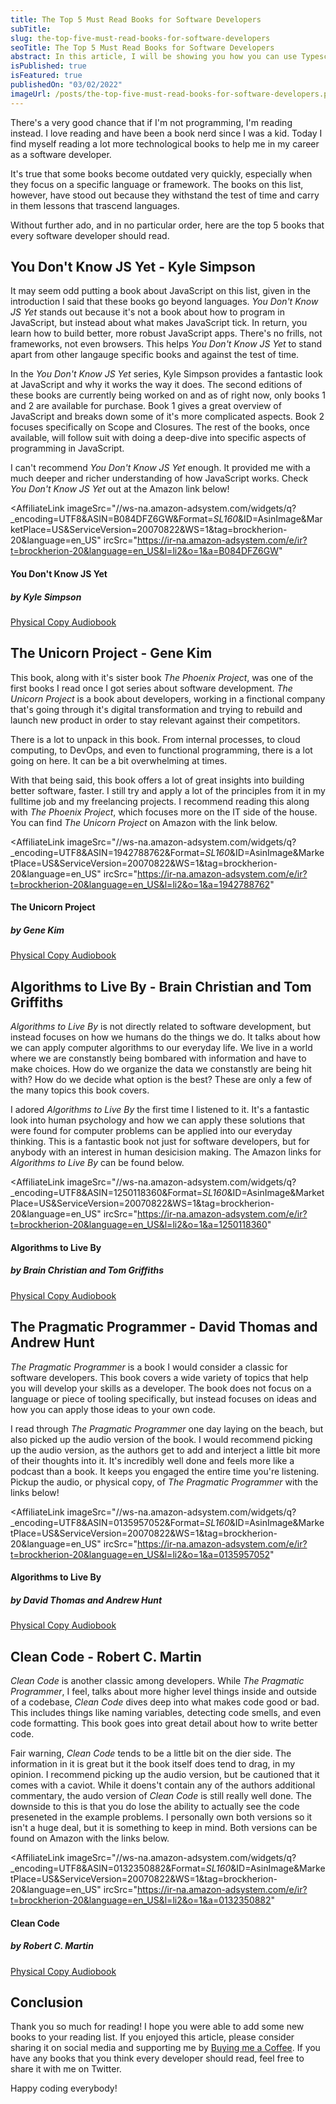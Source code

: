 ```yaml
---
title: The Top 5 Must Read Books for Software Developers
subTitle:
slug: the-top-five-must-read-books-for-software-developers
seoTitle: The Top 5 Must Read Books for Software Developers
abstract: In this article, I will be showing you how you can use Typescript generics to build reusable and more robust components for your React applications
isPublished: true
isFeatured: true
publishedOn: "03/02/2022"
imageUrl: /posts/the-top-five-must-read-books-for-software-developers.png
---
```


<BlogBody>

There's a very good chance that if I'm not programming, I'm reading instead. I love reading and have been a book nerd since I was a kid. Today I find myself reading a lot more technological books to help me in my career as a software developer.

It's true that some books become outdated very quickly, especially when they focus on a specific language or framework. The books on this list, however, have stood out because they withstand the test of time and carry in them lessons that trascend languages.

Without further ado, and in no particular order, here are the top 5 books that every software developer should read.

## You Don't Know JS Yet - Kyle Simpson

It may seem odd putting a book about JavaScript on this list, given in the introduction I said that these books go beyond languages. _You Don't Know JS Yet_ stands out because it's not a book about how to program in JavaScript, but instead about what makes JavaScript tick. In return, you learn how to build better, more robust JavaScript apps. There's no frills, not frameworks, not even browsers. This helps _You Don't Know JS Yet_ to stand apart from other langauge specific books and against the test of time.

In the _You Don't Know JS Yet_ series, Kyle Simpson provides a fantastic look at JavaScript and why it works the way it does. The second editions of these books are currently being worked on and as of right now, only books 1 and 2 are available for purchase. Book 1 gives a great overview of JavaScript and breaks down some of it's more complicated aspects. Book 2 focuses specifically on Scope and Closures. The rest of the books, once available, will follow suit with doing a deep-dive into specific aspects of programming in JavaScript.

I can't recommend _You Don't Know JS Yet_ enough. It provided me with a much deeper and richer understanding of how JavaScript works. Check _You Don't Know JS Yet_ out at the Amazon link below!

<AffiliateLink
  imageSrc="//ws-na.amazon-adsystem.com/widgets/q?_encoding=UTF8&ASIN=B084DFZ6GW&Format=_SL160_&ID=AsinImage&MarketPlace=US&ServiceVersion=20070822&WS=1&tag=brockherion-20&language=en_US"
  ircSrc="https://ir-na.amazon-adsystem.com/e/ir?t=brockherion-20&language=en_US&l=li2&o=1&a=B084DFZ6GW"
>
  <div className="flex flex-col justify-between h-full">
    <div>
      <h4 className="font-bold tracking-widest">You Don't Know JS Yet</h4>
      <h5 className="ml-2">by Kyle Simpson</h5>
    </div>
    <div className="text-sm flex items-center space-x-4 mb-4">
      <a href="https://amzn.to/3C5v1ud" target="_blank">
        Physical Copy
      </a>
      <a href="https://amzn.to/3C5v1ud" target="_blank">
        Audiobook
      </a>
    </div>
  </div>
</AffiliateLink>

## The Unicorn Project - Gene Kim

This book, along with it's sister book _The Phoenix Project_, was one of the first books I read once I got series about software development. _The Unicorn Project_ is a book about developers, working in a finctional company that's going through it's digital transformation and trying to rebuild and launch new product in order to stay relevant against their competitors.

There is a lot to unpack in this book. From internal processes, to cloud computing, to DevOps, and even to functional programming, there is a lot going on here. It can be a bit overwhelming at times.

With that being said, this book offers a lot of great insights into building better software, faster. I still try and apply a lot of the principles from it in my fulltime job and my freelancing projects. I recommend reading this along with _The Phoenix Project_, which focuses more on the IT side of the house. You can find _The Unicorn Project_ on Amazon with the link below.

<AffiliateLink
  imageSrc="//ws-na.amazon-adsystem.com/widgets/q?_encoding=UTF8&ASIN=1942788762&Format=_SL160_&ID=AsinImage&MarketPlace=US&ServiceVersion=20070822&WS=1&tag=brockherion-20&language=en_US"
  ircSrc="https://ir-na.amazon-adsystem.com/e/ir?t=brockherion-20&language=en_US&l=li2&o=1&a=1942788762"
>
  <div className="flex flex-col justify-between h-full">
    <div>
      <h4 className="font-bold tracking-widest">The Unicorn Project</h4>
      <h5 className="ml-2">by Gene Kim</h5>
    </div>
    <div className="text-sm flex items-center space-x-4 mb-4">
      <a href="https://amzn.to/3vyuKhX" target="_blank">
        Physical Copy
      </a>
      <a href="https://amzn.to/3vOj0s3" target="_blank">
        Audiobook
      </a>
    </div>
  </div>
</AffiliateLink>

## Algorithms to Live By - Brain Christian and Tom Griffiths

_Algorithms to Live By_ is not directly related to software development, but instead focuses on how we humans do the things we do. It talks about how we can apply computer algorithms to our everyday life. We live in a world where we are constanstly being bombared with information and have to make choices. How do we organize the data we constanstly are being hit with? How do we decide what option is the best? These are only a few of the many topics this book covers.

I adored _Algorithms to Live By_ the first time I listened to it. It's a fantastic look into human psychology and how we can apply these solutions that were found for computer problems can be applied into our everyday thinking. This is a fantastic book not just for software developers, but for anybody with an interest in human desicision making. The Amazon links for _Algorithms to Live By_ can be found below.

<AffiliateLink
  imageSrc="//ws-na.amazon-adsystem.com/widgets/q?_encoding=UTF8&ASIN=1250118360&Format=_SL160_&ID=AsinImage&MarketPlace=US&ServiceVersion=20070822&WS=1&tag=brockherion-20&language=en_US"
  ircSrc="https://ir-na.amazon-adsystem.com/e/ir?t=brockherion-20&language=en_US&l=li2&o=1&a=1250118360"
>
  <div className="flex flex-col justify-between h-full">
	<div>
	  <h4>Algorithms to Live By</h4>
	  <h5>by Brain Christian and Tom Griffiths</h5>
    </div>
    <div className="text-sm flex items-center space-x-4 mb-4">
      <a href="https://amzn.to/3vyuKhX" target="_blank">
        Physical Copy
      </a>
      <a href="https://amzn.to/3vOj0s3" target="_blank">
        Audiobook
      </a>
    </div>

  </div>
</AffiliateLink>

## The Pragmatic Programmer - David Thomas and Andrew Hunt

_The Pragmatic Programmer_ is a book I would consider a classic for software developers. This book covers a wide variety of topics that help you will develop your skills as a developer. The book does not focus on a language or piece of tooling specifically, but instead focuses on ideas and how you can apply those ideas to your own code.

I read through _The Pragmatic Programmer_ one day laying on the beach, but also picked up the audio version of the book. I would recommend picking up the audio version, as the authors get to add and interject a little bit more of their thoughts into it. It's incredibly well done and feels more like a podcast than a book. It keeps you engaged the entire time you're listening. Pickup the audio, or physical copy, of _The Pragmatic Programmer_ with the links below!

<AffiliateLink
  imageSrc="//ws-na.amazon-adsystem.com/widgets/q?_encoding=UTF8&ASIN=0135957052&Format=_SL160_&ID=AsinImage&MarketPlace=US&ServiceVersion=20070822&WS=1&tag=brockherion-20&language=en_US"
  ircSrc="https://ir-na.amazon-adsystem.com/e/ir?t=brockherion-20&language=en_US&l=li2&o=1&a=0135957052"
>
  <div className="flex flex-col justify-between h-full">
	<div>
	  <h4>Algorithms to Live By</h4>
	  <h5>by David Thomas and Andrew Hunt</h5>
    </div>
    <div className="text-sm flex items-center space-x-4 mb-4">
      <a href="https://amzn.to/3szpkl2" target="_blank">
        Physical Copy
      </a>
      <a href="https://amzn.to/3vuWvIp" target="_blank">
        Audiobook
      </a>
    </div>

  </div>
</AffiliateLink>

## Clean Code - Robert C. Martin

_Clean Code_ is another classic among developers. While _The Pragmatic Programmer_, I feel, talks about more higher level things inside and outside of a codebase, _Clean Code_ dives deep into what makes code good or bad. This includes things like naming variables, detecting code smells, and even code formatting. This book goes into great detail about how to write better code.

Fair warning, _Clean Code_ tends to be a little bit on the dier side. The information in it is great but it the book itself does tend to drag, in my opinion. I recommend picking up the audio version, but be cautioned that it comes with a caviot. While it doens't contain any of the authors additional commentary, the audo version of _Clean Code_ is still really well done. The downside to this is that you do lose the ability to actually see the code preseneted in the example problems. I personally own both versions so it isn't a huge deal, but it is something to keep in mind. Both versions can be found on Amazon with the links below.

<AffiliateLink
  imageSrc="//ws-na.amazon-adsystem.com/widgets/q?_encoding=UTF8&ASIN=0132350882&Format=_SL160_&ID=AsinImage&MarketPlace=US&ServiceVersion=20070822&WS=1&tag=brockherion-20&language=en_US"
  ircSrc="https://ir-na.amazon-adsystem.com/e/ir?t=brockherion-20&language=en_US&l=li2&o=1&a=0132350882"
>
  <div className="flex flex-col justify-between h-full">
    <div>
      <h4>Clean Code</h4>
      <h5>by Robert C. Martin</h5>
    </div>
    <div className="text-sm flex items-center space-x-4 mb-4">
      <a href="https://amzn.to/3McaFEd" target="_blank">
        Physical Copy
      </a>
      <a href="https://amzn.to/3hwqlnJ" target="_blank">
        Audiobook
      </a>
    </div>
  </div>
</AffiliateLink>

## Conclusion

Thank you so much for reading! I hope you were able to add some new books to your reading list. If you enjoyed this article, please consider sharing it on social media and supporting me by [Buying me a Coffee](https://www.buymeacoffee.com/brockherion). If you have any books that you think every developer should read, feel free to share it with me on Twitter.

Happy coding everybody!

</BlogBody>
